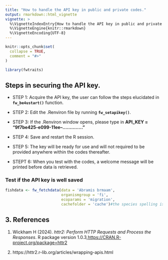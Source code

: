 ```yaml
---
title: "How to handle the API key in public and private codes."
output: rmarkdown::html_vignette
vignette: >
  %\VignetteIndexEntry{How to handle the API key in public and private codes.}
  %\VignetteEngine{knitr::rmarkdown}
  %\VignetteEncoding{UTF-8}
---
```


```r
knitr::opts_chunk$set(
  collapse = TRUE,
  comment = "#>"
)
```

```r
library(fwtraits)

```

## Steps in securing the API key.

* STEP 1: Acquire the API key, the user can follow the steps elucidated in **`fw_be4ustart()`** function.

* STEP 2: Edit the .Renviron file by running **`fw_setapikey()`**. 

* STEP 3: If the .Renviron window opens, please type in
**API_KEY = "9f7be425-e099-11ee--.............."** 

* STEP 4: Save and restart the R session.

* STEP 5: The key will be ready for use and will not required to be provided anywhere within the codes thereafter.

* STEPT 6: When you test with the codes, a welcome message will be printed before data is retrieved.


### Test if the API key is well saved

```r


fishdata <- fw_fetchdata(data = 'Abramis brmaam', 
                         organismgroup = 'fi',
                         ecoparams = 'migration',
                         cachefolder = 'cache')#the species spelling is checked

```


## 3. References

1. Wickham H (2024). _httr2: Perform HTTP Requests and Process the Responses_. R package version 1.0.3,<https://CRAN.R-project.org/package=httr2>

2. https://httr2.r-lib.org/articles/wrapping-apis.html












